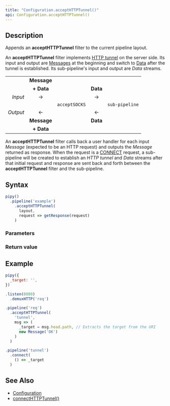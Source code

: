 ```yaml
---
title: "Configuration.acceptHTTPTunnel()"
api: Configuration.acceptHTTPTunnel()
---
```


## Description

Appends an **acceptHTTPTunnel** filter to the current pipeline layout.

An **acceptHTTPTunnel** filter implements [HTTP tunnel](https://en.wikipedia.org/wiki/HTTP_tunnel) on the server side. Its input and output are [Messages](/reference/api/Message) at the beginning and switch to [Data](/reference/api/Data) after the tunnel is established. Its sub-pipeline's input and output are _Data_ streams.

|          |             |               |          |                |
|---------:|:-----------:|:-------------:|:--------:|:--------------:|
|          | **Message** |               |          |                |
|          | **+ Data**  |               | **Data** |                |
| _Input_  | →           |               | →        |                |
|          |             | `acceptSOCKS` |          | `sub-pipeline` |
| _Output_ | ←           |               | ←        |                |
|          | **Message** |               | **Data** |                |
|          | **+ Data**  |               |          |                |

An **acceptHTTPTunnel** filter calls back a user handler for each input _Message_ (expected to be an HTTP request) and outputs the _Message_ returned as response. When the request is a [CONNECT](https://developer.mozilla.org/docs/Web/HTTP/Methods/CONNECT) request, a sub-pipeline will be created to establish an _HTTP tunnel_ and _Data_ streams after that initial request and response are sent back and forth between the **acceptHTTPTunnel** filter and the sub-pipeline.

## Syntax

``` js
pipy()
  .pipeline('example')
    .acceptHTTPTunnel(
      layout,
      request => getResponse(request)
    )
```

### Parameters

<Parameters/>

### Return value

<ReturnValue/>

## Example

``` js
pipy({
  _target: '',
})

.listen(8080)
  .demuxHTTP('req')

.pipeline('req')
  .acceptHTTPTunnel(
    'tunnel',
    msg => (
      _target = msg.head.path, // Extracts the target from the URI
      new Message('OK')
    )
  )

.pipeline('tunnel')
  .connect(
    () => _target
  )
```

## See Also

* [Configuration](/reference/api/Configuration)
* [connectHTTPTunnel()](/reference/api/Configuration/connectHTTPTunnel)
